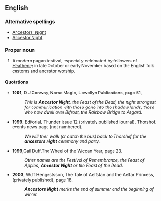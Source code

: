 ==English==

{{rfv}}

===Alternative spellings===
* [[Ancestors' Night]]
* [[Ancestor Night]]

===Proper noun===
{{en-noun|sg=[[Ancestor]]s [[Night]]}}

# {{context|paganism}} A modern pagan festival, especially celebrated by followers of [[Heathenry]] in late October or early November based on the English folk customs and ancestor worship.

====Quotations====
* '''1991''', D J Conway, Norse Magic, Llewellyn Publications, page 51,
*: ''This is '''Ancestor Night''', the Feast of the Dead, the night strongest for communication with those gone into the shadow lands, those who now dwell over Bifrost, the Rainbow Bridge to Asgard.''
* '''1999''', Editorial, Thunder issue 12 (privately published journal), Thorshof, events news page (not numbered).
*: ''We will then walk (or catch the bus) back to Thorshof for the '''ancestors night''' ceremony and party.''
* '''1999''',Gail Duff,The Wheel of the Wiccan Year, page 23.
*:''Other names are the Festival of Remembrance, the Feast of Apples, '''Ancestor Night''' or the Feast of the Dead.''
*'''2003''', Wulf Hengestsson, The Tale of Aelfstan and the Aelfar Princess, (privately published), page 18. 
*: '''''Ancestors Night''' marks the end of summer and the beginning of winter.''